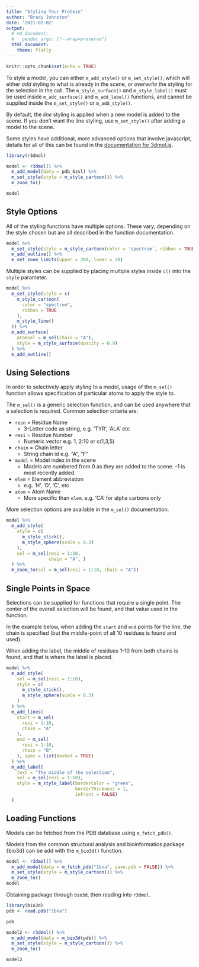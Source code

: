 ```yaml
---
title: "Styling Your Protein"
author: "Brady Johnston"
date: '2021-02-02'
output:
  # md_document:
  #   pandoc_args: ["--wrap=preserve"]
  html_document:
    theme: flatly
---
```


<!--
%\VignetteEngine{knitr::rmarkdown}
%\VignetteIndexEntry{Style Functions}
-->

```r
knitr::opts_chunk$set(echo = TRUE)
```



To style a model, you can either `m_add_style()` or `m_set_style()`, which 
will either _add_ styling to what is already in the scene, or _overwrite_ the 
styling for the selection in the call. The `m_style_surface()` and 
`m_style_label()` must be used inside `m_add_surface()` and `m_add_label()` 
functions, and cannot be supplied inside the `m_set_style()` or `m_add_style()`.

By default, the _line_ styling is applied when a new model is added to the 
scene. If you don't want the line styling, use `m_set_style()` after adding
a model to the scene.

Some styles have additional, more advanced options that involve javascript, 
details for all of this can be found in the 
[documentation for 3dmol.js](https://3dmol.csb.pitt.edu/).

```r
library(r3dmol)
```


```r
model <- r3dmol() %>% 
  m_add_model(data = pdb_6zsl) %>% 
  m_set_style(style = m_style_cartoon()) %>% 
  m_zoom_to()

model
```

## Style Options

All of the styling functions have multiple options. These vary, depending on the
style chosen but are all described in the function documentation.

```r
model %>% 
  m_set_style(style = m_style_cartoon(color = 'spectrum', ribbon = TRUE)) %>% 
  m_add_outline() %>% 
  m_set_zoom_limits(upper = 200, lower = 30)

```


Multiple styles can be supplied by placing multiple styles inside `c()` into the 
`style` parameter.

```r
model %>%
  m_set_style(style = c(
    m_style_cartoon(
      color = "spectrum",
      ribbon = TRUE
    ),
    m_style_line()
  )) %>% 
  m_add_surface(
    atomsel = m_sel(chain = "A"), 
    style = m_style_surface(opacity = 0.9)
  ) %>% 
  m_add_outline()
```

## Using Selections

In order to selectively apply styling to a model, usage of the `m_sel()` 
function allows specification of particular atoms to apply the style to.

The `m_sel()` is a generic selection function, and can be used anywhere that a 
selection is required. Common selection criteria are:

  * `resn` = Residue Name                 
    * 3-Letter code as string, e.g. 'TYR', 'ALA' etc
  * `resi` = Residue Number               
    * Numeric vector e.g. 1, 2:10 or c(1,3,5)
  * `chain` = Chain letter              
    * String chain id e.g. "A", "F"
  * `model` = Model index in the scene    
    * Models are numbered from 0 as they 
  are added to the scene. -1 is most recently added.
  * `elem` = Element abbreviation
    * e.g. 'H', 'O', 'C', etc
  * `atom` = Atom Name
    * More specific than `elem`, e.g. 'CA' for alpha carbons only

More selection options are available in the `m_sel()` documentation.

```r
model %>%
  m_add_style(
    style = c(
      m_style_stick(),
      m_style_sphere(scale = 0.3)
    ),
    sel = m_sel(resi = 1:10, 
                chain = "A", )
  ) %>%
  m_zoom_to(sel = m_sel(resi = 1:10, chain = "A"))
```

## Single Points in Space

Selections can be supplied for functions that require a single point. The center
of the overall selection will be found, and that value used in the function.

In the example below, when adding the `start` and `end` points for the line, 
the chain is specified (but the middle-point of all 10 residues is found and 
used). 

When adding the label, the middle of residues 1-10 from both chains is found, 
and that is where the label is placed.

```r
model %>%
  m_add_style(
    sel = m_sel(resi = 1:10),
    style = c(
      m_style_stick(),
      m_style_sphere(scale = 0.3)
    )
  ) %>%
  m_add_lines(
    start = m_sel(
      resi = 1:10,
      chain = "A"
    ),
    end = m_sel(
      resi = 1:10,
      chain = "B"
    ), spec = list(dashed = TRUE)
  ) %>%
  m_add_label(
    text = "The middle of the selection",
    sel = m_sel(resi = 1:10), 
    style = m_style_label(borderColor = "green", 
                          borderThickness = 1, 
                          inFront = FALSE)
  )
```



## Loading Functions

Models can be fetched from the PDB database using `m_fetch_pdb()`.

Models from the common structural analysis and bioinformatics package {bio3d} 
can be add with the `m_bio3d()` function.

```r
model <- r3dmol() %>% 
  m_add_model(data = m_fetch_pdb("1bna", save.pdb = FALSE)) %>% 
  m_set_style(style = m_style_cartoon()) %>% 
  m_zoom_to()
model
```

Obtaining package through `bio3d`, then reading into `r3dmol`.

```r
library(bio3d)
pdb <- read.pdb("1bna") 

pdb

model2 <- r3dmol() %>% 
  m_add_model(data = m_bio3d(pdb)) %>% 
  m_set_style(style = m_style_cartoon()) %>% 
  m_zoom_to()

model2
```



